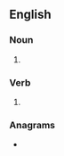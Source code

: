 ==English==

===Noun===
{{head|en|noun plural form}}

# {{plural of|yowl|lang=en}}

===Verb===
{{head|en|verb form}}

# {{en-third-person singular of|yowl}}

===Anagrams===
* {{anagrams|en|Lowys|solwy}}